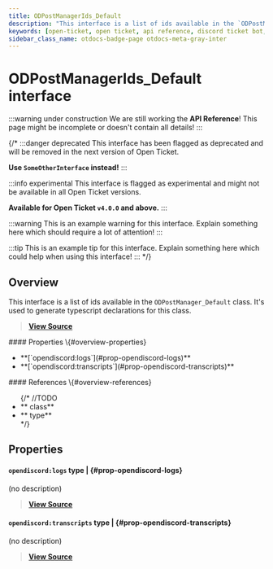 ```yaml
---
title: ODPostManagerIds_Default
description: "This interface is a list of ids available in the `ODPostManager_Default` class. It's used to generate typescript declarations for this class."
keywords: [open-ticket, open ticket, api reference, discord ticket bot, interface]
sidebar_class_name: otdocs-badge-page otdocs-meta-gray-inter
---
```

<head>
    <link rel="apple-touch-icon" href="/img/logo_vertical.png"/>
</head>

# ODPostManagerIds_Default <M color="gray">interface</M>

:::warning under construction
We are still working the **API Reference**! This page might be incomplete or doesn't contain all details!
:::

{/*
:::danger deprecated
This interface has been flagged as deprecated and will be removed in the next version of Open Ticket.

**Use `SomeOtherInterface` instead!**
:::

:::info experimental
This interface is flagged as experimental and might not be available in all Open Ticket versions.

**Available for Open Ticket `v4.0.0` and above.**
:::

:::warning
This is an example warning for this interface. Explain something here which should require a lot of attention!
:::

:::tip
This is an example tip for this interface. Explain something here which could help when using this interface!
:::
*/}

## Overview
This interface is a list of ids available in the `ODPostManager_Default` class.
It's used to generate typescript declarations for this class.

> [**View Source**](https://otgithub.dj-dj.be/tree/main/src/core/api/defaults/post.ts#L12)

<FlexHorizontal>
<div style={{width:"50%"}}>
    #### Properties \{#overview-properties}
    <ul>
        <li>**[`opendiscord:logs`](#prop-opendiscord-logs)**</li>
        <li>**[`opendiscord:transcripts`](#prop-opendiscord-transcripts)**</li>
    </ul>
</div>
<div style={{width:"50%"}}>
    #### References \{#overview-references}
    <ul>
        {/*
        //TODO
        <li>**<code><ApiUrl url="class:ODId" label="api.ODId"/></code> <M color="purple">class</M>**</li>
        <li>**<code><ApiUrl url="type:ODExampleType" label="api.ODExampleType"/></code> <M color="brown">type</M>**</li>
        */}
    </ul>
</div>
</FlexHorizontal>

## Properties
<Divider></Divider>
#### `opendiscord:logs` <M color="brown">type</M> <ApiBlock><ApiUrl url="js:null" label="null"/>|<ApiUrl url="class:ODPost" label="api.ODPost"/></ApiBlock> \{#prop-opendiscord-logs}
(no description)

> [**View Source**](https://otgithub.dj-dj.be/tree/main/src/core/api/defaults/post.ts#L13)

<Divider></Divider>
#### `opendiscord:transcripts` <M color="brown">type</M> <ApiBlock><ApiUrl url="js:null" label="null"/>|<ApiUrl url="class:ODPost" label="api.ODPost"/></ApiBlock> \{#prop-opendiscord-transcripts}
(no description)

> [**View Source**](https://otgithub.dj-dj.be/tree/main/src/core/api/defaults/post.ts#L14)

<Divider></Divider>
